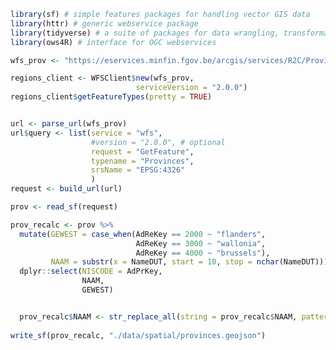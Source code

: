 ```r
library(sf) # simple features packages for handling vector GIS data
library(httr) # generic webservice package
library(tidyverse) # a suite of packages for data wrangling, transformation, plotting, ...
library(ows4R) # interface for OGC webservices
```

```r
wfs_prov <- "https://eservices.minfin.fgov.be/arcgis/services/R2C/Provinces/MapServer/WFSServer"

regions_client <- WFSClient$new(wfs_prov, 
                            serviceVersion = "2.0.0")
regions_client$getFeatureTypes(pretty = TRUE)


url <- parse_url(wfs_prov)
url$query <- list(service = "wfs",
                  #version = "2.0.0", # optional
                  request = "GetFeature",
                  typename = "Provinces",
                  srsName = "EPSG:4326"
                  )
request <- build_url(url)

prov <- read_sf(request) 

prov_recalc <- prov %>% 
  mutate(GEWEST = case_when(AdReKey == 2000 ~ "flanders",
                            AdReKey == 3000 ~ "wallonia",
                            AdReKey == 4000 ~ "brussels"),
         NAAM = substr(x = NameDUT, start = 10, stop = nchar(NameDUT))) %>% 
  dplyr::select(NISCODE = AdPrKey,
                NAAM,
                GEWEST)


  prov_recalc$NAAM <- str_replace_all(string = prov_recalc$NAAM, pattern = fixed(" "), replacement = "")
  
write_sf(prov_recalc, "./data/spatial/provinces.geojson")
```

